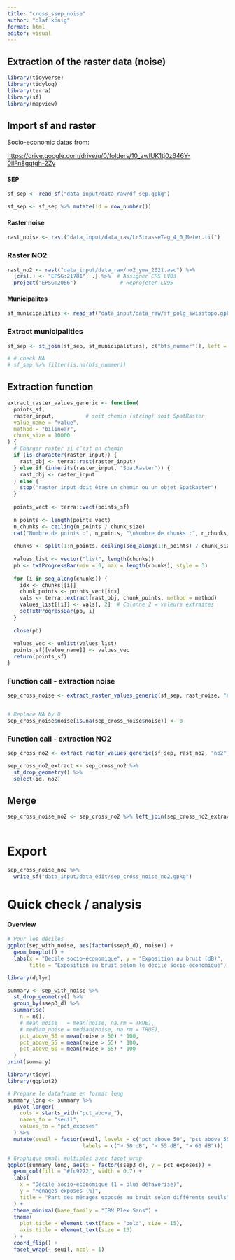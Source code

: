 ```yaml
---
title: "cross_ssep_noise"
author: "olaf könig"
format: html
editor: visual
---
```


## Extraction of the raster data (noise)

```r

library(tidyverse)
library(tidylog)
library(terra)
library(sf)
library(mapview)
```

## Import sf and raster

Socio-economic datas from:

<https://drive.google.com/drive/u/0/folders/10_awIUK1tj0z646Y-0ilFn8ggtgh-2Zy>

#### SEP

```r

sf_sep <- read_sf("data_input/data_raw/df_sep.gpkg")

sf_sep <- sf_sep %>% mutate(id = row_number())

```

#### Raster noise

```r

rast_noise <- rast("data_input/data_raw/LrStrasseTag_4_0_Meter.tif")
```

### Raster NO2

```r

rast_no2 <- rast("data_input/data_raw/no2_ymw_2021.asc") %>%
  {crs(.) <- "EPSG:21781"; .} %>%  # Assigner CRS LV03
  project("EPSG:2056")              # Reprojeter LV95

```

#### Municipalites

```r

sf_municipalities <- read_sf("data_input/data_raw/sf_polg_swisstopo.gpkg")
```

### Extract municipalities

```r

sf_sep <- st_join(sf_sep, sf_municipalities[, c("bfs_nummer")], left = TRUE)

# # check NA
# sf_sep %>% filter(is.na(bfs_nummer))
```

## Extraction function

```r

extract_raster_values_generic <- function(
  points_sf,
  raster_input,          # soit chemin (string) soit SpatRaster
  value_name = "value",
  method = "bilinear",
  chunk_size = 10000
) {
  # Charger raster si c’est un chemin
  if (is.character(raster_input)) {
    rast_obj <- terra::rast(raster_input)
  } else if (inherits(raster_input, "SpatRaster")) {
    rast_obj <- raster_input
  } else {
    stop("raster_input doit être un chemin ou un objet SpatRaster")
  }
  
  points_vect <- terra::vect(points_sf)
  
  n_points <- length(points_vect)
  n_chunks <- ceiling(n_points / chunk_size)
  cat("Nombre de points :", n_points, "\nNombre de chunks :", n_chunks, "\n")
  
  chunks <- split(1:n_points, ceiling(seq_along(1:n_points) / chunk_size))
  
  values_list <- vector("list", length(chunks))
  pb <- txtProgressBar(min = 0, max = length(chunks), style = 3)
  
  for (i in seq_along(chunks)) {
    idx <- chunks[[i]]
    chunk_points <- points_vect[idx]
    vals <- terra::extract(rast_obj, chunk_points, method = method)
    values_list[[i]] <- vals[, 2]  # Colonne 2 = valeurs extraites
    setTxtProgressBar(pb, i)
  }
  
  close(pb)
  
  values_vec <- unlist(values_list)
  points_sf[[value_name]] <- values_vec
  return(points_sf)
}


```

### Function call - extraction noise

```r

sep_cross_noise <- extract_raster_values_generic(sf_sep, rast_noise, "noise", method = "bilinear")


# Replace NA by 0
sep_cross_noise$noise[is.na(sep_cross_noise$noise)] <- 0
```

### Function call - extraction NO2

```r

sep_cross_no2 <- extract_raster_values_generic(sf_sep, rast_no2, "no2", method = "bilinear")
```

```r

sep_cross_no2_extract <- sep_cross_no2 %>% 
  st_drop_geometry() %>% 
  select(id, no2)
```

## Merge

```r

sep_cross_noise_no2 <- sep_cross_no2 %>% left_join(sep_cross_no2_extract)
  
```

# Export

```r

sep_cross_noise_no2 %>% 
  write_sf("data_input/data_edit/sep_cross_noise_no2.gpkg")
```

# Quick check / analysis

#### Overview

```r

# Pour les déciles
ggplot(sep_with_noise, aes(factor(ssep3_d), noise)) +
  geom_boxplot() +
  labs(x = "Décile socio-économique", y = "Exposition au bruit (dB)",
       title = "Exposition au bruit selon le décile socio-économique")

```

```r

library(dplyr)

summary <- sep_with_noise %>%
  st_drop_geometry() %>% 
  group_by(ssep3_d) %>%
  summarise(
    n = n(),
    # mean_noise   = mean(noise, na.rm = TRUE),
    # median_noise = median(noise, na.rm = TRUE),
    pct_above_50 = mean(noise > 50) * 100,
    pct_above_55 = mean(noise > 55) * 100,
    pct_above_60 = mean(noise > 55) * 100
  )
print(summary)
```

```r

library(tidyr)
library(ggplot2)

# Prépare le dataframe en format long
summary_long <- summary %>%
  pivot_longer(
    cols = starts_with("pct_above_"),
    names_to = "seuil",
    values_to = "pct_exposes"
  ) %>%
  mutate(seuil = factor(seuil, levels = c("pct_above_50", "pct_above_55", "pct_above_60"),
                        labels = c("> 50 dB", "> 55 dB", "> 60 dB")))

# Graphique small multiples avec facet_wrap
ggplot(summary_long, aes(x = factor(ssep3_d), y = pct_exposes)) +
  geom_col(fill = "#fc9272", width = 0.7) +
  labs(
    x = "Décile socio-économique (1 = plus défavorisé)",
    y = "Ménages exposés (%)",
    title = "Part des ménages exposés au bruit selon différents seuils"
  ) +
  theme_minimal(base_family = "IBM Plex Sans") +
  theme(
    plot.title = element_text(face = "bold", size = 15),
    axis.title = element_text(size = 13)
  ) +
  coord_flip() +
  facet_wrap(~ seuil, ncol = 1)

```
